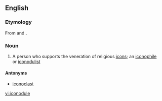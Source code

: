 ==English==
{{wikipedia}}
===Etymology===
From {{term|icon|lang=en}} and {{etyl|grc}} {{term|δοῦλος||slave|lang=grc}}.

===Noun===
{{en-noun}}

# A person who supports the veneration of religious [[icon]]s; an [[iconophile]] or [[iconodulist]]

====Antonyms====
*[[iconoclast]]

[[vi:iconodule]]